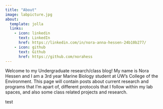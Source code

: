 ```yaml
---
title: "About"
image: labpicture.jpg
about:
  template: jolla
  links:
    - icon: linkedin
      text: LinkedIn
      href: https://linkedin.com/in/nora-anna-hessen-24b10b277/
    - icon: github
      text: Github
      href: https://github.com/norahess
---
```


Welcome to my Undergraduate research/class blog! My name is Nora Hessen and I am a 3rd year Marine Biology student at UW's College of the Environment. This page will contain posts about current research and programs that I'm apart of, different protocols that I follow within my lab spaces, and also some class related projects and research.

test
